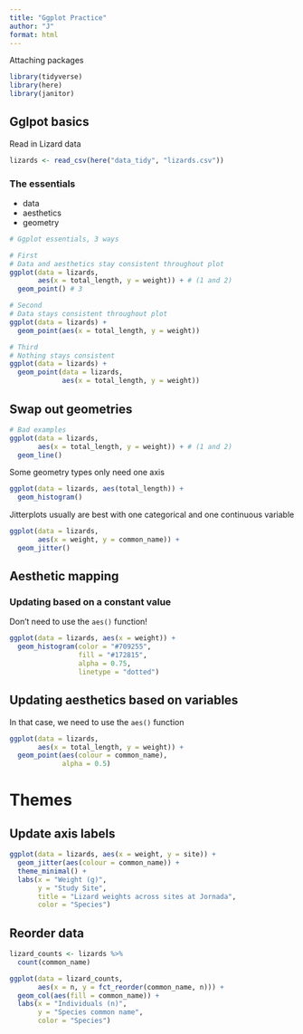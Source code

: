 ```yaml
---
title: "Ggplot Practice"
author: "J"
format: html
---
```


Attaching packages
```r
library(tidyverse)
library(here)
library(janitor)
```

## Gglpot basics

Read in Lizard data
```r
lizards <- read_csv(here("data_tidy", "lizards.csv"))
```

### The essentials
- data
- aesthetics 
- geometry

```r
# Ggplot essentials, 3 ways

# First
# Data and aesthetics stay consistent throughout plot
ggplot(data = lizards,
       aes(x = total_length, y = weight)) + # (1 and 2)
  geom_point() # 3

# Second
# Data stays consistent throughout plot
ggplot(data = lizards) + 
  geom_point(aes(x = total_length, y = weight))

# Third
# Nothing stays consistent
ggplot(data = lizards) +
  geom_point(data = lizards,
             aes(x = total_length, y = weight))
```

## Swap out geometries
```r
# Bad examples
ggplot(data = lizards,
       aes(x = total_length, y = weight)) + # (1 and 2)
  geom_line()
```

Some geometry types only need one axis
```r
ggplot(data = lizards, aes(total_length)) +
  geom_histogram()
```

Jitterplots usually are best with one categorical and one continuous variable 
```r
ggplot(data = lizards,
       aes(x = weight, y = common_name)) +
  geom_jitter()
```

## Aesthetic mapping
### Updating based on a constant value
Don't need to use the `aes()` function!

```r
ggplot(data = lizards, aes(x = weight)) +
  geom_histogram(color = "#709255",
                 fill = "#172815",
                 alpha = 0.75,
                 linetype = "dotted")
```

## Updating aesthetics based on variables
In that case, we need to use the `aes()` function
```r
ggplot(data = lizards,
       aes(x = total_length, y = weight)) +
  geom_point(aes(colour = common_name),
             alpha = 0.5)
```

# Themes
## Update axis labels
```r
ggplot(data = lizards, aes(x = weight, y = site)) +
  geom_jitter(aes(colour = common_name)) +
  theme_minimal() +
  labs(x = "Weight (g)",
       y = "Study Site",
       title = "Lizard weights across sites at Jornada",
       color = "Species")
```

## Reorder data
```r
lizard_counts <- lizards %>% 
  count(common_name)

ggplot(data = lizard_counts,
       aes(x = n, y = fct_reorder(common_name, n))) +
  geom_col(aes(fill = common_name)) +
  labs(x = "Individuals (n)",
       y = "Species common name",
       color = "Species")

```

